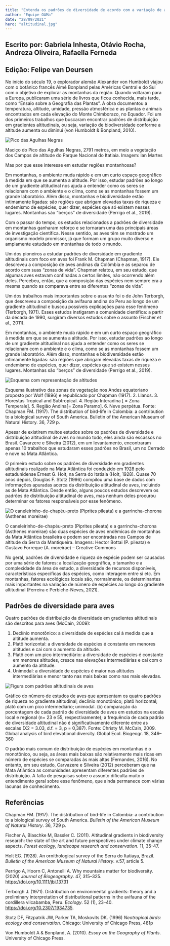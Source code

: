 ```yaml
---
title: "Entenda os padrões de diversidade de acordo com a variação de altitude"
author: "Equipe OAMa"
date: "28/09/2021"
hero: "altitudinal.jpg"
---
```


<h2 class="mb-0 pb-0 font-bold text-md">
  Escrito por: Gabriela Inhesta, Otávio Rocha, Andreza Oliveira, Rafaella
  Ferneda
</h2>
<h2 class="mb-4 pt-0 font-bold text-md">Edição: Felipe van Deursen</h2>

No início do século 19, o explorador alemão Alexander von Humboldt viajou com o botânico francês Aimé Bonpland pelas Américas Central e do Sul com o objetivo de explorar as montanhas da região. Quando voltaram para a Europa, publicaram uma série de livros que ficou conhecida, mais tarde, como “Ensaio sobre a Geografia das Plantas”. A obra documentou a temperatura, altitude, umidade, pressão atmosférica e as plantas e animais encontrados em cada elevação do Monte Chimborazo, no Equador. Foi um dos primeiros trabalhos que buscaram encontrar padrões de distribuição em gradientes altitudinais, ou seja, variação de biodiversidade conforme a altitude aumenta ou diminui (von Humboldt & Bonpland, 2010).

<div class="my-8">
  <Image
    src="altitudinal/agulhas.jpg"
    alt="Pico das Agulhas Negras"
      class="mx-auto"

>

  </Image>
  <p class="font-light px-8 italic">
Maciço do Pico das Agulhas Negras, 2791 metros, em meio a vegetação dos Campos de altitude do Parque Nacional do Itatiaia. Imagem: Ian Martes
 </p>
</div>

<div class="bg-yellow-100 rounded-md px-12 py-8 my-2 mx-6 shadow-sm text-gray-800"> 
  <p class="text-lg font-semibold">Mas por que esse interesse em estudar regiões montanhosas?</p>

Em montanhas, o ambiente muda rápido e em um curto espaço geográfico à medida em que se aumenta a altitude. Por isso, estudar padrões ao longo de um gradiente altitudinal nos ajuda a entender como os seres se relacionam com o ambiente e o clima, como se as montanhas fossem um grande laboratório. Além disso, montanhas e biodiversidade estão intimamente ligadas: são regiões que abrigam elevadas taxas de riqueza e endemismo de espécies, quer dizer, espécies que só existem nesses lugares. Montanhas são “berços” de diversidade (Perrigo et al., 2019).

</div>

Com o passar do tempo, os estudos relacionados a padrões de diversidade em montanhas ganharam reforço e se tornaram uma das principais áreas de investigação científica. Nesse sentido, as aves têm se mostrado um organismo modelo promissor, já que formam um grupo muito diverso e amplamente estudado em montanhas de todo o mundo.

Um dos pioneiros a estudar padrões de diversidade em gradiente altitudinais com foco em aves foi Frank M. Chapman (Chapman, 1917). Ele descreveu a composição de aves andinas da Colômbia e as separou de acordo com suas “zonas de vida”. Chapman relatou, em seu estudo, que algumas aves estavam confinadas a certos limites, não ocorrendo além deles. Percebeu, então, que a composição das espécies nem sempre era a mesma quando as comparava entre as diferentes “zonas de vida”.

Um dos trabalhos mais importantes sobre o assunto foi o de John Terborgh, que descreveu a composição da avifauna andina do Peru ao longo de um gradiente altitudinal e buscou possíveis explicações para esse fenômeno (Terborgh, 1971). Esses estudos instigaram a comunidade científica: a partir da década de 1990, surgiram diversos estudos sobre o assunto (Fischer et al., 2011).


<div class="bg-yellow-100 rounded-md px-12 py-8 my-2 mx-6 shadow-sm text-gray-800"> 

Em montanhas, o ambiente muda rápido e em um curto espaço geográfico à medida em que se aumenta a altitude. Por isso, estudar padrões ao longo de um gradiente altitudinal nos ajuda a entender como os seres se relacionam com o ambiente e o clima, como se as montanhas fossem um grande laboratório. Além disso, montanhas e biodiversidade estão intimamente ligadas: são regiões que abrigam elevadas taxas de riqueza e endemismo de espécies, quer dizer, espécies que só existem nesses lugares. Montanhas são “berços” de diversidade (Perrigo et al., 2019).

<div class="my-8">
  <Image
    src="altitudinal/wolf.jpg"
    alt="Esquema com representação de altitudes"
      class="mx-auto"

>

  </Image>
  <p class="font-light px-8 italic">
Esquema ilustrativo das zonas de vegetação nos Andes equatoriano proposto por Wolf (1896) e republicado por Chapman (1917). 2. Llanos. 3. Florestas Tropical and Subtropical. 4. Região Interadina [ = Zona Temperale]. 5. Região Andina[= Zona Paramo]. 6. Neve perpétua. Fonte: Chapman FM. (1917). The distribution of bird-life in Colombia: a contribution to a biological survey of South America. Bulletin of the American Museum of Natural History. 36, 729 p. </p>
</div>


</div>

<p class="font-bold p-8 text-2xl">

Apesar de existirem muitos estudos sobre os padrões de diversidade e distribuição altitudinal de aves no mundo todo, eles ainda são escassos no Brasil. Cavarzere e Silveira (2012), em um levantamento, encontraram apenas 10 trabalhos que estudaram esses padrões no Brasil, um no Cerrado e nove na Mata Atlântica.
</p>

O primeiro estudo sobre os padrões de diversidade em gradientes altitudinais realizado na Mata Atlântica foi conduzido em 1928 pelo estadunidense Ernest G. Holt, na Serra do Itatiaia (Holt, 1928). Quase 70 anos depois, Douglas F. Stotz (1996) compilou uma base de dados com informações apuradas acerca da distribuição altitudinal de aves, incluindo as de Mata Atlântica. Desde então, alguns poucos estudos descrevem os padrões de distribuição altitudinal de aves, mas nenhum deles procurou determinar os fatores responsáveis por esse fenômeno.

<div class="my-8">
  <Image
    src="altitudinal/aves.jpg"
    alt="O caneleirinho-de-chapéu-preto (Piprites pileata) e a garrincha-chorona (Asthenes moreirae)"
      class="mx-auto"

>

  </Image>
  <p class="font-light px-8 italic">
O caneleirinho-de-chapéu-preto (Piprites pileata) e a garrincha-chorona (Asthenes moreirae) são duas espécies de aves endêmicas de montanhas da Mata Atlântica brasileira e podem ser encontradas nos Campos de altitude da Serra da Mantiqueira. Imagens: Hector Bottai (P. pileata) e Gustavo Forreque (A. moreirae) – Creative Commons
</p>
</div>



No geral, padrões de diversidade e riqueza de espécie podem ser causados por uma série de fatores: a localização geográfica, o tamanho e a complexidade da área de estudo, a diversidade de recursos disponíveis, características específicas das espécies, como interagem entre si etc. Em montanhas, fatores ecológicos locais são, normalmente, os determinantes mais importantes na variação de número de espécies ao longo do gradiente altitudinal (Ferreira e Perbiche-Neves, 2021).




<h2 class="text-xl font-bold mt-16 mb-4">
  Padrões de diversidade para aves
</h2>

Quatro padrões de distribuição da diversidade em gradientes altitudinais são descritos para aves (McCain, 2009):

1. Declínio monotônico: a diversidade de espécies cai à medida que a altitude aumenta.
2. Platô horizontal: a diversidade de espécies é constante em menores altitudes e cai com o aumento da altitude.
3. Platô com um pico intermediário: a diversidade de espécies é constante em menores altitudes, cresce nas elevações intermediárias e cai com o aumento da altitude. 
4. Unimodal: a diversidade de espécies é maior nas altitudes intermediárias e menor tanto nas mais baixas como nas mais elevadas.
<div class="my-8 ">
  <Image
    src="altitudinal/patterns.png"
    alt="Figura com padrões altitudinais de aves"
    class="mx-auto  my-4"
  >

  </Image>
  <p class="font-light px-8 italic ">
Gráfico do número de estudos de aves que apresentam os quatro padrões de riqueza no gradiente altitudinal; declínio monotônico; platô horizontal; platô com um pico intermediário; unimodal. (b) comparação da porcentagem de cada padrão de diversidade de aves em estudos na escala local e regional (n= 23 e 55, respectivamente); a frequência de cada padrão de diversidade altitudinal não é significativamente diferente entre as escalas (X2 = 3.03, d.f. = 3, p = 0,387). Fonte: Christy M. McCain, 2009. Global analysis of bird elevational diversity. Global Ecol. Biogeogr. 18, 346–360</p></div>

O padrão mais comum de distribuição de espécies em montanhas é o monotônico, ou seja, as áreas mais baixas são relativamente mais ricas em número de espécies se comparadas às mais altas (Fernandes, 2016). No entanto, em seu estudo, Carvazere e Silveira (2012) perceberam que na Mata Atlântica as comunidades apresentam diferentes padrões de distribuição. A falta de pesquisas sobre o assunto dificulta muito o entendimento geral sobre esse fenômeno, que ainda permanece com várias lacunas de conhecimento.
<h2 class="text-xl font-bold mt-16 mb-4"> Referências </h2>


Chapman FM. (1917). The distribution of bird-life in Colombia: a contribution to a biological survey of South America. *Bulletin of the American Museum of Natural History*. 36, 729 p. 

Fischer A, Blaschke M, Bassler C. (2011). Altitudinal gradients in biodiversity research: the state of the art and future perspectives under climate change aspects. *Forest ecology, landscape research and conservation*. 11, 35-47.

Holt EG. (1928). An ornithological survey of the Serra do Itatiaya, Brazil. *Bulletin of the American Museum of Natural History*. v.57, article 5.

Perrigo A, Hoorn C, Antonelli A. Why mountains matter for biodiversity. (2020) *Journal of Biogeography*. 47, 315–325. https://doi.org/10.1111/jbi.13731

Terborgh J. (1971). Distribution on environmental gradients: theory and a preliminary 
interpretation of distributional patterns in the avifauna of the cordillera vilcabamba, 
Peru. *Ecology*. 52 (1), 23–40. https://doi.org/10.2307/1934735.

Stotz DF, Fitzpatrik JW, Parker TA, Moskovits DK. (1996) *Neotropical birds: ecology and conservation*. Chicago: University of Chicago Press, 481p

Von Humboldt A & Bonpland, A. (2010). *Essay on the Geography of Plants*. University of Chicago Press.